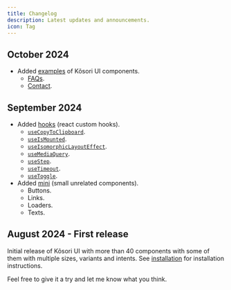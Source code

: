 ```yaml
---
title: Changelog
description: Latest updates and announcements.
icon: Tag
---
```


## October 2024

- Added [examples](/examples) of Kõsori UI components.
  - [FAQs](/examples/faqs).
  - [Contact](/examples/contact).

## September 2024

- Added [hooks](/docs/hooks) (react custom hooks).
  - [`useCopyToClipboard`](/docs/hooks/use-copy-to-clipboard).
  - [`useIsMounted`](/docs/hooks/use-is-mounted).
  - [`useIsomorphicLayoutEffect`](/docs/hooks/use-isomorphic-layout-effect).
  - [`useMediaQuery`](/docs/hooks/use-media-query).
  - [`useStep`](/docs/hooks/use-step).
  - [`useTimeout`](/docs/hooks/use-timeout).
  - [`useToggle`](/docs/hooks/use-toggle).
- Added [mini](/docs/mini) (small unrelated components).
  - Buttons.
  - Links.
  - Loaders.
  - Texts.

## August 2024 - First release

Initial release of Kõsori UI with more than 40 components with some of them with multiple sizes, variants and intents.
See [installation](/docs/ui/installation) for installation instructions.

Feel free to give it a try and let me know what you think.
